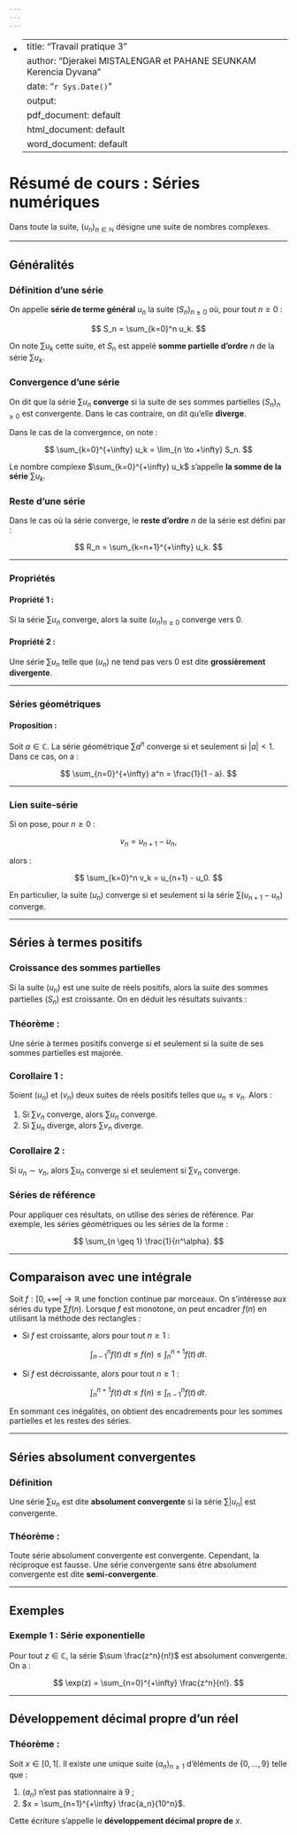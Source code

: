 ```yaml
---
---
---
```


-   <div>

    ---
    title: "Travail pratique 3"
    author: "Djerakei MISTALENGAR et PAHANE SEUNKAM Kerencia Dyvana"
    date: "`r Sys.Date()`"
    output:
      pdf_document: default
      html_document: default
      word_document: default
    ---

    </div>

# Résumé de cours : Séries numériques

Dans toute la suite, $(u_n)_{n \in \mathbb{N}}$ désigne une suite de nombres complexes.

------------------------------------------------------------------------

## Généralités

### **Définition d'une série**

On appelle **série de terme général** $u_n$ la suite $(S_n)_{n \geq 0}$ où, pour tout $n \geq 0$ :

$$
S_n = \sum_{k=0}^n u_k.
$$

On note $\sum u_k$ cette suite, et $S_n$ est appelé **somme partielle d'ordre** $n$ de la série $\sum u_k$.

### **Convergence d'une série**

On dit que la série $\sum u_n$ **converge** si la suite de ses sommes partielles $(S_n)_{n \geq 0}$ est convergente. Dans le cas contraire, on dit qu'elle **diverge**.

Dans le cas de la convergence, on note :

$$
\sum_{k=0}^{+\infty} u_k = \lim_{n \to +\infty} S_n.
$$

Le nombre complexe $\sum_{k=0}^{+\infty} u_k$ s'appelle **la somme de la série** $\sum u_k$.

### **Reste d'une série**

Dans le cas où la série converge, le **reste d'ordre** $n$ de la série est défini par :

$$
R_n = \sum_{k=n+1}^{+\infty} u_k.
$$

------------------------------------------------------------------------

### **Propriétés**

#### **Propriété 1 :**

Si la série $\sum u_n$ converge, alors la suite $(u_n)_{n \geq 0}$ converge vers 0.

#### **Propriété 2 :**

Une série $\sum u_n$ telle que $(u_n)$ ne tend pas vers 0 est dite **grossièrement divergente**.

------------------------------------------------------------------------

### **Séries géométriques**

#### Proposition :

Soit $a \in \mathbb{C}$. La série géométrique $\sum a^n$ converge si et seulement si $|a| < 1$. Dans ce cas, on a :

$$
\sum_{n=0}^{+\infty} a^n = \frac{1}{1 - a}.
$$

------------------------------------------------------------------------

### **Lien suite-série**

Si on pose, pour $n \geq 0$ :

$$
v_n = u_{n+1} - u_n,
$$

alors :

$$
\sum_{k=0}^n v_k = u_{n+1} - u_0.
$$

En particulier, la suite $(u_n)$ converge si et seulement si la série $\sum (u_{n+1} - u_n)$ converge.

------------------------------------------------------------------------

## Séries à termes positifs

### **Croissance des sommes partielles**

Si la suite $(u_n)$ est une suite de réels positifs, alors la suite des sommes partielles $(S_n)$ est croissante. On en déduit les résultats suivants :

### **Théorème :**

Une série à termes positifs converge si et seulement si la suite de ses sommes partielles est majorée.

### **Corollaire 1 :**

Soient $(u_n)$ et $(v_n)$ deux suites de réels positifs telles que $u_n \leq v_n$. Alors :

1.  Si $\sum v_n$ converge, alors $\sum u_n$ converge.
2.  Si $\sum u_n$ diverge, alors $\sum v_n$ diverge.

### **Corollaire 2 :**

Si $u_n \sim v_n$, alors $\sum u_n$ converge si et seulement si $\sum v_n$ converge.

### **Séries de référence**

Pour appliquer ces résultats, on utilise des séries de référence. Par exemple, les séries géométriques ou les séries de la forme :

$$
\sum_{n \geq 1} \frac{1}{n^\alpha}.
$$

------------------------------------------------------------------------

## Comparaison avec une intégrale

Soit $f : [0, +\infty[ \to \mathbb{R}$ une fonction continue par morceaux. On s'intéresse aux séries du type $\sum f(n)$. Lorsque $f$ est monotone, on peut encadrer $f(n)$ en utilisant la méthode des rectangles :

-   Si $f$ est croissante, alors pour tout $n \geq 1$ :

$$
\int_{n-1}^n f(t) \, dt \leq f(n) \leq \int_n^{n+1} f(t) \, dt.
$$

-   Si $f$ est décroissante, alors pour tout $n \geq 1$ :

$$
\int_n^{n+1} f(t) \, dt \leq f(n) \leq \int_{n-1}^n f(t) \, dt.
$$

En sommant ces inégalités, on obtient des encadrements pour les sommes partielles et les restes des séries.

------------------------------------------------------------------------

## Séries absolument convergentes

### **Définition**

Une série $\sum u_n$ est dite **absolument convergente** si la série $\sum |u_n|$ est convergente.

### **Théorème :**

Toute série absolument convergente est convergente. Cependant, la réciproque est fausse. Une série convergente sans être absolument convergente est dite **semi-convergente**.

------------------------------------------------------------------------

## Exemples

### **Exemple 1 : Série exponentielle**

Pour tout $z \in \mathbb{C}$, la série $\sum \frac{z^n}{n!}$ est absolument convergente. On a :

$$
\exp(z) = \sum_{n=0}^{+\infty} \frac{z^n}{n!}.
$$

------------------------------------------------------------------------

## Développement décimal propre d'un réel

### **Théorème :**

Soit $x \in [0, 1[$. Il existe une unique suite $(a_n)_{n \geq 1}$ d'éléments de $\{0, \dots, 9\}$ telle que :

1.  $(a_n)$ n'est pas stationnaire à 9 ;
2.  $x = \sum_{n=1}^{+\infty} \frac{a_n}{10^n}$.

Cette écriture s'appelle le **développement décimal propre de** $x$.
